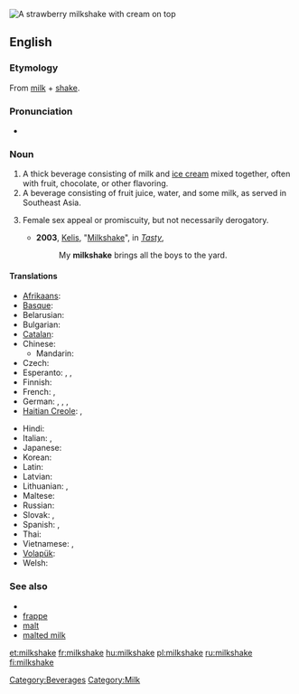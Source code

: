 [[Image:Strawberry milkshake.jpg|thumb|A strawberry milkshake with cream on top]]
{{also|milk-shake}}
==English==

===Etymology===
From [[milk]] + [[shake]].

===Pronunciation===
* {{audio|en-us-milkshake.ogg|Audio (US)}}

===Noun===
{{en-noun}}

# A thick beverage consisting of milk and [[ice cream]] mixed together, often with fruit, chocolate, or other flavoring.
# A beverage consisting of fruit juice, water, and some milk, as served in Southeast Asia.
# {{slang}} Female sex appeal or promiscuity, but not necessarily derogatory.
#* '''2003''', [[w:Kelis|Kelis]], "[[w:Milkshake (song)|Milkshake]]", in ''[[w:Tasty|Tasty]]'',
#*: My '''milkshake''' brings all the boys to the yard.

====Translations====
{{trans-top|milk and ice cream beverage}}
* [[Afrikaans]]: {{t|af|melkskommel}}
* [[Basque]]: {{t|eu|irabiaki}}
* Belarusian: {{t|be|малочны кактэйль|m|tr=maločny kaktejĺ|sc=Cyrl}}
* Bulgarian: {{t|bg|млечен шейк|m|tr=mlechen sheĭk|sc=Cyrl}}
* [[Catalan]]: {{t|ca|batut de llet|m}}
* Chinese:
** Mandarin: {{t-|cmn|奶昔|tr=nǎixī|sc=Hani}}
* Czech: {{t+|cs|koktejl|m}}
* Esperanto: {{t|eo|laktoskuaĵo}}, {{qualifier|alternate spelling}} {{t|eo|laktoskuajxo}}, {{qualifier|alternate spelling}} {{t|eo|laktoskuajho}}
* Finnish: {{t+|fi|pirtelö}}
* French: {{t+|fr|milk-shake|m}},  {{qualifier|Quebec}} {{t|fr|lait frappé|m}}
* German: {{t+|de|Milchmixgetränk|n}}, {{t|de|Milchmischgetränk|n}}, {{t|de|Milchmix|m}}, {{t|de|Milchshake|m}}
* [[Haitian Creole]]: {{tø|ht|milkchèyk}}, {{tø|ht|souke lèt}}
{{trans-mid}}
* Hindi: {{t|hi|खीर|f|tr=khīra|sc=Deva}}
* Italian: {{t-|it|frullato|m}},  {{t-|it|milkshake|m}}
* Japanese: {{t|ja|ミルクセーキ|tr=mirukusēki|sc=Jpan}}
* Korean: {{t-|ko|밀크셰이크|tr=milkeusyeikeu|sc=Hang}}
* Latin: {{t|la|redel|m}}
* Latvian: {{t|lv|kokteilis|m}}
* Lithuanian: {{t|lt|kokteilis|m}}, {{t|lt|pieno kokteilis|m}}
* Maltese: {{t|mt|ħalib tal-kulur|xs=Maltese}}
* Russian: {{t|ru|молочный коктейль|m|sc=Cyrl|tr=molóčnyj koktéjl'}}
* Slovak: {{t-|sk|koktajl|m}}, {{t-|sk|koktejl|m}}
* Spanish: {{t-|es|batido|m}}, {{t-|es|licuado|m}}
* Thai: {{t|th|นมปั่น|tr=nohmbpan}}
* Vietnamese: {{t|vi|loại kem sưa}}, {{t|vi|trộn}}
* [[Volapük]]: {{t|vo|miligamigot}}
* Welsh: {{t|cy|ysgytlaeth|m|xs=Welsh}}
{{trans-bottom}}

===See also===
* {{pedialite}}
* [[frappe]]
* [[malt]]
* [[malted milk]]

[[Category:Beverages]]
[[Category:Milk]]

[[et:milkshake]]
[[fr:milkshake]]
[[hu:milkshake]]
[[pl:milkshake]]
[[ru:milkshake]]
[[fi:milkshake]]